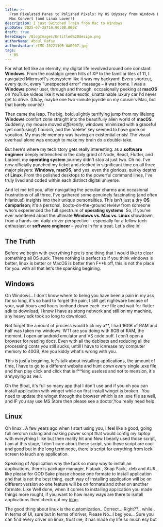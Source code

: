 ```yaml
---
title: >-
  From Pixelated Panes to Polished Pixels: My OS Odyssey from Windows Lifer to
  Mac Convert (and Linux Lover!)
description: I just Switched Train from Mac to Windows
pubDate: 2025-07-28T19:00:00.000Z
draft: true
heroImage: /BlogImages/Untitled%20design.png
authorName: Abdul Rafay
authorAvatar: /IMG-20221105-WA0007.jpg
tags:
  - OS
---
```


For what felt like an eternity, my digital life revolved around one constant: **Windows**. From the nostalgic green hills of XP to the familiar tiles of 11, I navigated Microsoft's ecosystem like it was my backyard. Every shortcut, every quirk, every "unexpected error" message – it was home. I was a **Windows** power user, through and through, occasionally peeking at **macOS** on YouTube videos like it was some exotic, unattainable luxury car I'd never get to drive. (Okay, maybe one two-minute joyride on my cousin's Mac, but that barely counts!)

Then came the leap. The big, bold, slightly terrifying jump from my lifelong **Windows** comfort zone straight into the beautifully alien world of **macOS**. Suddenly, my mouse moved *differently*, windows minimized with a graceful (yet confusing!) flourish, and the 'delete' key seemed to have gone on vacation. My muscle memory was having an existential crisis! The visual overhaul alone was enough to make my brain do a double-take.

But here's where my tech story gets really interesting: as a **software engineer** deeply entrenched in the daily grind of Node, React, Flutter, and Laravel, my **operating system** journey didn't stop at just two. Oh no. I've now officially punched my ticket and clocked in significant time on all three major players: **Windows**, **macOS**, and yes, even the glorious, quirky depths of **Linux**. From the polished desktops to the powerful command lines, I've truly lived and coded within each distinct digital universe.

And let me tell you, after navigating the peculiar charms and occasional frustrations of all three, I've gathered some genuinely fascinating (and often hilarious!) insights into their unique personalities. This isn't just a dry **OS comparison**; it's a personal, boots-on-the-ground review from someone who's experienced the full spectrum of **operating systems**. So, if you've ever wondered about the ultimate **Windows vs. Mac vs. Linux** showdown from a hands-on, daily-driver perspective – especially for a fellow tech enthusiast or **software engineer** – you're in for a treat. Let's dive in!

## The Truth

Before we begin with everything here is one thing that I would like to clear something all OS suck. There nothing is perfect so if you think windows is better, linux is better or MacOS is better then F\*\*k off, this is not the place for you.
with all that let's the spanking begining.

## Windows

Oh Windows.. I don't know where to being you have been a pain in my ass for so long, it's so hard to forget the pain, I still get nightware becase of your, wait hours and hours tonhund down each .exe file and wait for flutter sdk to download, I know I have as stong network and still on my machine, any heavy sdk took so long to download.

Not forget the amount of process would kick my a\*\*, I had 16GB of RAM and half was taken my windows. WTf are you doing with 8GB of RAM, the moment, I open an android emulator and VS code puff. I con't open a browser for reading docs. Even with all the debloats and reducing all the processing conts you still sucks, untill I have to icnrease my computer memory to 40GB, Are you kiddy what's wrong with you.

This is just a begining, let's talk about installing applications, the amount of time, I have to go to a different website and hunt down every single .exe file and then play click and click that is f\*\*king useless and not to mension, it's annyoying as well.

Oh the Bloat, it's full so many app that I don't use and if you oh you can install application with winget while on first install winget is broken.. You need to update the winget through the browser which is an .exe file as well, and IF you say use MS Store then please see a doctor,You really need help.

## Linux

Oh linux.. A few years ago when I start using you, I feel like a good, going full nerd on ricking and making power script that would config my laptop with everything I like but then reality hit and Now I bearly used those script, I am at this stage, I don't care about these script, you these script are cool and good but in the long term nope, there is script for evrything from lock screen to lauch any application.

Speaking of Application why the fuck so many way to install an applications, there is package manager, Flatpak , Snap Pack, .deb and AUR, like please for GOD Sake please choose one formate to install application and that is not the best thing, each way of installing application will be on different version so one feature will be on formate and other on another formate. Like Well done, when it comes to installing application you made things more rought, if you want to how many ways are there to isntall applications then check out my [blog](https://www.rafay99.com/).

The good thing about linux is the customization.. Correct....Right??.. while.. in terms of UI, sure but in terms of driver, Please No...I beg you... Sure you can find every driver on linux, trust me, it has made my life so much esy but
